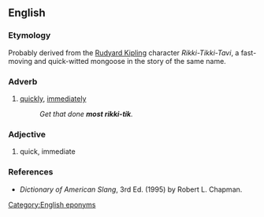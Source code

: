 ==English==

===Etymology===
Probably derived from the [[w:Rudyard Kipling|Rudyard Kipling]] character ''Rikki-Tikki-Tavi'', a fast-moving and quick-witted mongoose in the story of the same name.

===Adverb===
{{en-adv|-|head=[[most]] Rikki-Tik}}

# {{lb|en|slang|US|mostly|military}} [[quickly]], [[immediately]]
#: ''Get that done '''most rikki-tik'''.''

===Adjective===
{{en-adj|-|head=[[most]] Rikki-Tik}}

# {{lb|en|slang|US|mostly|military}} quick, immediate

===References===
* ''Dictionary of American Slang'', 3rd Ed. (1995) by Robert L. Chapman.

[[Category:English eponyms]]
